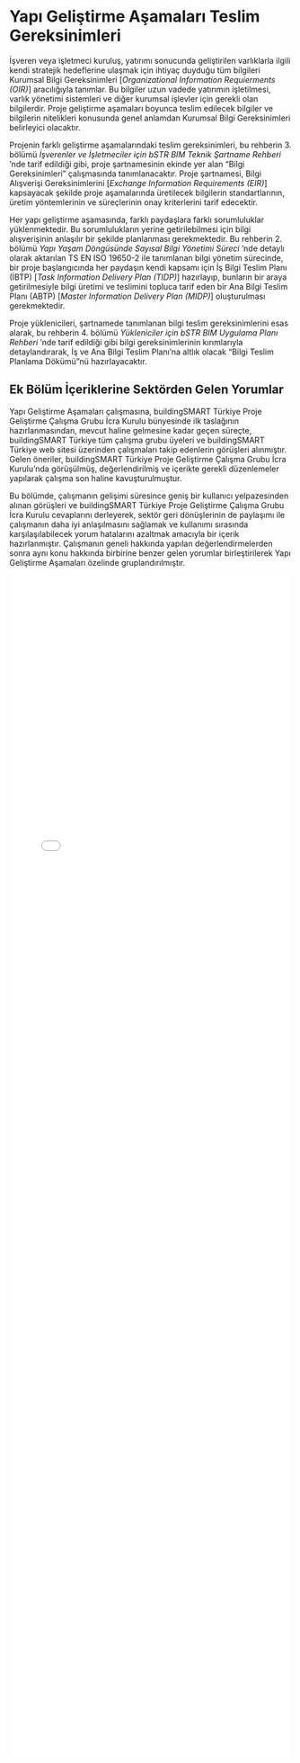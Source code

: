 # Yapı Geliştirme Aşamaları Teslim Gereksinimleri {.unnumbered}

İşveren veya işletmeci kuruluş, yatırımı sonucunda geliştirilen varlıklarla ilgili kendi stratejik hedeflerine ulaşmak için ihtiyaç duyduğu tüm bilgileri Kurumsal Bilgi Gereksinimleri [_Organizational Information Requierments (OIR)_] aracılığıyla tanımlar. Bu bilgiler uzun vadede yatırımın işletilmesi, varlık yönetimi sistemleri ve diğer kurumsal işlevler için gerekli olan bilgilerdir. Proje geliştirme aşamaları boyunca teslim edilecek bilgiler ve bilgilerin nitelikleri konusunda genel anlamdan Kurumsal Bilgi Gereksinimleri belirleyici olacaktır.

Projenin farklı geliştirme aşamalarındaki teslim gereksinimleri, bu rehberin 3. bölümü *İşverenler ve İşletmeciler için bSTR BIM Teknik Şartname Rehberi *'nde tarif edildiği gibi, proje şartnamesinin ekinde yer alan "Bilgi Gereksinimleri" çalışmasında tanımlanacaktır. Proje şartnamesi, Bilgi Alışverişi Gereksinimlerini [_Exchange Information Requirements (EIR)_] kapsayacak şekilde proje aşamalarında üretilecek bilgilerin standartlarının, üretim yöntemlerinin ve süreçlerinin onay kriterlerini tarif edecektir.

Her yapı geliştirme aşamasında, farklı paydaşlara farklı sorumluluklar yüklenmektedir. Bu sorumlulukların yerine getirilebilmesi için bilgi alışverişinin anlaşılır bir şekilde planlanması gerekmektedir. Bu rehberin 2. bölümü *Yapı Yaşam Döngüsünde Sayısal Bilgi Yönetimi Süreci *'nde detaylı olarak aktarılan TS EN ISO 19650-2 ile tanımlanan bilgi yönetim sürecinde, bir proje başlangıcında her paydaşın kendi kapsamı için İş Bilgi Teslim Planı (İBTP) [_Task Information Delivery Plan (TIDP)_] hazırlayıp, bunların bir araya getirilmesiyle bilgi üretimi ve teslimini topluca tarif eden bir Ana Bilgi Teslim Planı (ABTP) [_Master Information Delivery Plan (MIDP)_] oluşturulması gerekmektedir.

Proje yüklenicileri, şartnamede tanımlanan bilgi teslim gereksinimlerini esas alarak, bu rehberin 4. bölümü *Yükleniciler için bSTR BIM Uygulama Planı Rehberi *'nde tarif edildiği gibi bilgi gereksinimlerinin kırımlarıyla detaylandırarak, İş ve Ana Bilgi Teslim Planı'na altlık olacak "Bilgi Teslim Planlama Dökümü"nü hazırlayacaktır.

## Ek Bölüm İçeriklerine Sektörden Gelen Yorumlar {.unnumbered}

Yapı Geliştirme Aşamaları çalışmasına, buildingSMART Türkiye Proje Geliştirme Çalışma Grubu İcra Kurulu bünyesinde ilk taslağının hazırlanmasından, mevcut haline gelmesine kadar geçen süreçte, buildingSMART Türkiye tüm çalışma grubu üyeleri ve buildingSMART Türkiye web sitesi üzerinden çalışmaları takip edenlerin görüşleri alınmıştır. Gelen öneriler, buildingSMART Türkiye Proje Geliştirme Çalışma Grubu İcra Kurulu'nda görüşülmüş, değerlendirilmiş ve içerikte gerekli düzenlemeler yapılarak çalışma son haline kavuşturulmuştur.

Bu bölümde, çalışmanın gelişimi süresince geniş bir kullanıcı yelpazesinden alınan görüşleri ve buildingSMART Türkiye Proje Geliştirme Çalışma Grubu İcra Kurulu cevaplarını derleyerek, sektör geri dönüşlerinin de paylaşımı ile çalışmanın daha iyi anlaşılmasını sağlamak ve kullanımı sırasında karşılaşılabilecek yorum hatalarını azaltmak amacıyla bir içerik hazırlanmıştır. Çalışmanın geneli hakkında yapılan değerlendirmelerden sonra aynı konu hakkında birbirine benzer gelen yorumlar birleştirilerek Yapı Geliştirme Aşamaları özelinde gruplandırılmıştır.

![](./images/tbl.00.ek1.pdf){width=100% height=2100px .lightbox}
